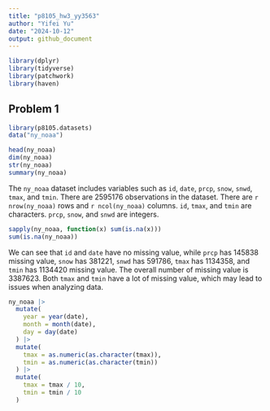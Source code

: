 ```yaml
---
title: "p8105_hw3_yy3563"
author: "Yifei Yu"
date: "2024-10-12"
output: github_document
---
```


```r
library(dplyr)
library(tidyverse) 
library(patchwork)
library(haven)
```


## Problem 1

```r
library(p8105.datasets)
data("ny_noaa")
```

```r
head(ny_noaa)
dim(ny_noaa)
str(ny_noaa)
summary(ny_noaa)
```

The `ny_noaa` dataset includes variables such as `id`, `date`, `prcp`, `snow`, `snwd`, `tmax`, and `tmin`. There are 2595176 observations in the dataset. There are `r nrow(ny_noaa)` rows and `r ncol(ny_noaa)` columns. `id`, `tmax`, and `tmin` are characters. `prcp`, `snow`, and `snwd` are integers.

```r
sapply(ny_noaa, function(x) sum(is.na(x)))
sum(is.na(ny_noaa))
```

We can see that `id` and `date` have no missing value, while `prcp` has 145838 missing value, `snow` has 381221, `snwd` has 591786, `tmax` has 1134358, and `tmin` has 1134420 missing value. The overall number of missing value is 3387623.
Both `tmax` and `tmin` have a lot of missing value, which may lead to issues when analyzing data.


```r
ny_noaa |> 
  mutate(
    year = year(date),
    month = month(date),
    day = day(date)
  ) |> 
  mutate(
    tmax = as.numeric(as.character(tmax)),
    tmin = as.numeric(as.character(tmin))
  ) |> 
  mutate(
    tmax = tmax / 10,
    tmin = tmin / 10
  )
```





